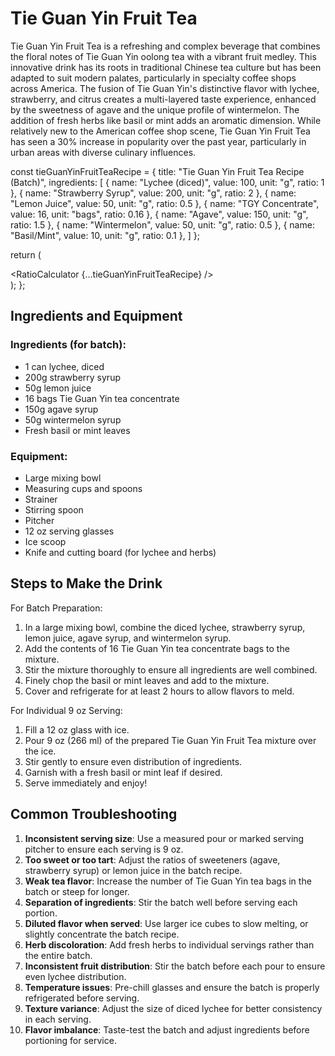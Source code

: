 # Tie Guan Yin Fruit Tea

Tie Guan Yin Fruit Tea is a refreshing and complex beverage that combines the floral notes of Tie Guan Yin oolong tea with a vibrant fruit medley. This innovative drink has its roots in traditional Chinese tea culture but has been adapted to suit modern palates, particularly in specialty coffee shops across America. The fusion of Tie Guan Yin's distinctive flavor with lychee, strawberry, and citrus creates a multi-layered taste experience, enhanced by the sweetness of agave and the unique profile of wintermelon. The addition of fresh herbs like basil or mint adds an aromatic dimension. While relatively new to the American coffee shop scene, Tie Guan Yin Fruit Tea has seen a 30% increase in popularity over the past year, particularly in urban areas with diverse culinary influences.


  const tieGuanYinFruitTeaRecipe = {
    title: "Tie Guan Yin Fruit Tea Recipe (Batch)",
    ingredients: [
      { name: "Lychee (diced)", value: 100, unit: "g", ratio: 1 },
      { name: "Strawberry Syrup", value: 200, unit: "g", ratio: 2 },
      { name: "Lemon Juice", value: 50, unit: "g", ratio: 0.5 },
      { name: "TGY Concentrate", value: 16, unit: "bags", ratio: 0.16 },
      { name: "Agave", value: 150, unit: "g", ratio: 1.5 },
      { name: "Wintermelon", value: 50, unit: "g", ratio: 0.5 },
      { name: "Basil/Mint", value: 10, unit: "g", ratio: 0.1 },
    ]
  };

  return (
    <div className="container mx-auto p-4">
      <RatioCalculator {...tieGuanYinFruitTeaRecipe} />
    </div>
  );
};

<Calculator />

## Ingredients and Equipment

### Ingredients (for batch):
- 1 can lychee, diced
- 200g strawberry syrup
- 50g lemon juice
- 16 bags Tie Guan Yin tea concentrate
- 150g agave syrup
- 50g wintermelon syrup
- Fresh basil or mint leaves

### Equipment:
- Large mixing bowl
- Measuring cups and spoons
- Strainer
- Stirring spoon
- Pitcher
- 12 oz serving glasses
- Ice scoop
- Knife and cutting board (for lychee and herbs)

## Steps to Make the Drink

For Batch Preparation:
1. In a large mixing bowl, combine the diced lychee, strawberry syrup, lemon juice, agave syrup, and wintermelon syrup.
2. Add the contents of 16 Tie Guan Yin tea concentrate bags to the mixture.
3. Stir the mixture thoroughly to ensure all ingredients are well combined.
4. Finely chop the basil or mint leaves and add to the mixture.
5. Cover and refrigerate for at least 2 hours to allow flavors to meld.

For Individual 9 oz Serving:
1. Fill a 12 oz glass with ice.
2. Pour 9 oz (266 ml) of the prepared Tie Guan Yin Fruit Tea mixture over the ice.
3. Stir gently to ensure even distribution of ingredients.
4. Garnish with a fresh basil or mint leaf if desired.
5. Serve immediately and enjoy!

## Common Troubleshooting

1. **Inconsistent serving size**: Use a measured pour or marked serving pitcher to ensure each serving is 9 oz.
2. **Too sweet or too tart**: Adjust the ratios of sweeteners (agave, strawberry syrup) or lemon juice in the batch recipe.
3. **Weak tea flavor**: Increase the number of Tie Guan Yin tea bags in the batch or steep for longer.
4. **Separation of ingredients**: Stir the batch well before serving each portion.
5. **Diluted flavor when served**: Use larger ice cubes to slow melting, or slightly concentrate the batch recipe.
6. **Herb discoloration**: Add fresh herbs to individual servings rather than the entire batch.
7. **Inconsistent fruit distribution**: Stir the batch before each pour to ensure even lychee distribution.
8. **Temperature issues**: Pre-chill glasses and ensure the batch is properly refrigerated before serving.
9. **Texture variance**: Adjust the size of diced lychee for better consistency in each serving.
10. **Flavor imbalance**: Taste-test the batch and adjust ingredients before portioning for service.